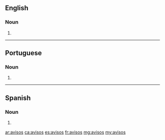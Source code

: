 ==English==

===Noun===
{{head|en|noun plural form}}

# {{plural of|aviso|lang=en}}

----

==Portuguese==

===Noun===
{{head|pt|plural}} {{g|m}}

# {{plural of|aviso|lang=pt}}

----

==Spanish==

===Noun===
{{head|es|noun form|g=m-p}}

# {{plural of|aviso|lang=es}}

[[ar:avisos]]
[[ca:avisos]]
[[es:avisos]]
[[fr:avisos]]
[[mg:avisos]]
[[my:avisos]]